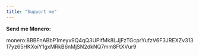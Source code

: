 ```yaml
---
title: "Support me"
---
```


<ProseLayout title={frontmatter.title}>
<div class="break-all">
  <p><b>Send me Monero:</b></p>
  monero:8BBFnABbP1meyv9Q4qQ3UPifMk8LJjFzTGcprYufzV6F3JREXZv31317yz65HKXoiY1gxMRkB6nMjSN2dkNQ7mm8FtXVur9
</div>
</ProseLayout>